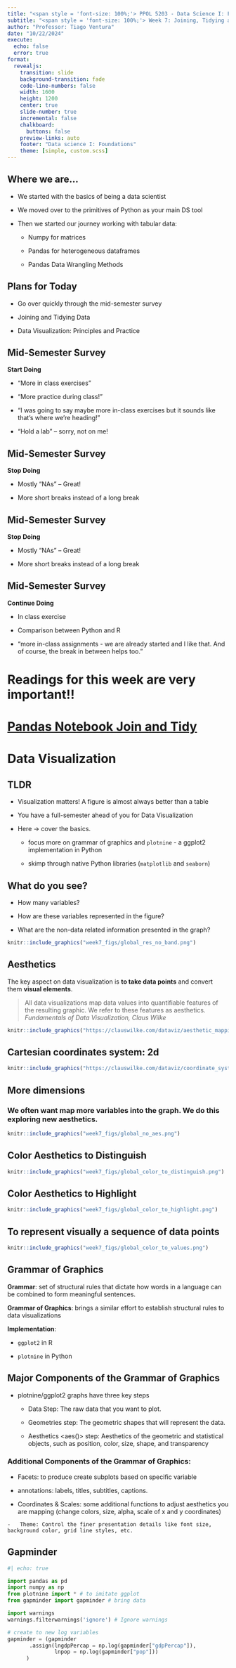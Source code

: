 ```yaml
---
title: "<span style = 'font-size: 100%;'> PPOL 5203 - Data Science I: Foundations </span>"
subtitle: "<span style = 'font-size: 100%;'> Week 7: Joining, Tidying and Visualizing Data </span>"
author: "Professor: Tiago Ventura"
date: "10/22/2024"
execute: 
  echo: false
  error: true
format:
  revealjs: 
    transition: slide
    background-transition: fade
    code-line-numbers: false
    width: 1600
    height: 1200
    center: true
    slide-number: true
    incremental: false
    chalkboard: 
      buttons: false
    preview-links: auto
    footer: "Data science I: Foundations"
    theme: [simple, custom.scss]
---
```


## Where we are...

-   We started with the basics of being a data scientist

-   We moved over to the primitives of Python as your main DS tool

-   Then we started our journey working with tabular data:

    - Numpy for matrices
    
    - Pandas for heterogeneous dataframes
    
    - Pandas Data Wrangling Methods


## Plans for Today

-   Go over quickly through the mid-semester survey

-   Joining and Tidying Data

-   Data Visualization: Principles and Practice


## Mid-Semester Survey

**Start Doing**

- "More in class exercises"

- "More practice during class!"

- "I was going to say maybe more in-class exercises but it sounds like that's where we're heading!"

- "Hold a lab" -- sorry, not on me!

## Mid-Semester Survey

**Stop Doing **

- Mostly "NAs" -- Great!

- More short breaks instead of a long break



## Mid-Semester Survey

**Stop Doing **

- Mostly "NAs" -- Great!

- More short breaks instead of a long break

## Mid-Semester Survey

**Continue Doing **

- In class exercise

- Comparison between Python and R

- "more in-class assignments - we are already started and I like that. And of course, the break in between helps too."

# Readings for this week are very important!!

# [Pandas Notebook Join and Tidy](%22https://tiagoventura.github.io/ppol5203/weeks/week-07.html%22)

# Data Visualization

## TLDR

-   Visualization matters! A figure is almost always better than a table

-   You have a full-semester ahead of you for Data Visualization

-   Here -\> cover the basics.

    -   focus more on grammar of graphics and `plotnine` - a ggplot2 implementation in Python

    -   skimp through native Python libraries (`matplotlib` and `seaborn`)

## What do you see?

-   How many variables?

-   How are these variables represented in the figure?

-   What are the non-data related information presented in the graph?

```r
knitr::include_graphics("week7_figs/global_res_no_band.png")
```

## Aesthetics

The key aspect on data visualization is **to take data points** and convert them **visual elements**.

> All data visualizations map data values into quantifiable features of the resulting graphic. We refer to these features as aesthetics. *Fundamentals of Data Visualization, Claus Wilke*

```r
knitr::include_graphics("https://clauswilke.com/dataviz/aesthetic_mapping_files/figure-html/common-aesthetics-1.png")
```

## Cartesian coordinates system: 2d

```r
knitr::include_graphics("https://clauswilke.com/dataviz/coordinate_systems_axes_files/figure-html/cartesian-coord-1.png")
```

## More dimensions

### We often want map more variables into the graph. We do this exploring new aesthetics.

```r
knitr::include_graphics("week7_figs/global_no_aes.png")
```

## Color Aesthetics to Distinguish

```r
knitr::include_graphics("week7_figs/global_color_to_distinguish.png")
```

## Color Aesthetics to Highlight

```r
knitr::include_graphics("week7_figs/global_color_to_highlight.png")
```

## To represent visually a sequence of data points

```r
knitr::include_graphics("week7_figs/global_color_to_values.png")
```

## Grammar of Graphics

**Grammar**: set of structural rules that dictate how words in a language can be combined to form meaningful sentences.

**Grammar of Graphics**: brings a similar effort to establish structural rules to data visualizations

**Implementation**:

-   `ggplot2` in R

-   `plotnine` in Python

## Major Components of the Grammar of Graphics

-   plotnine/ggplot2 graphs have three key steps

    -   Data Step: The raw data that you want to plot.

    -   Geometries step: The geometric shapes that will represent the data.

    -   Aesthetics \<aes()\> step: Aesthetics of the geometric and statistical objects, such as position, color, size, shape, and transparency

### Additional Components of the Grammar of Graphics:

  -   Facets: to produce create subplots based on specific variable

  -   annotations: labels, titles, subtitles, captions.

  -   Coordinates & Scales: some additional functions to adjust aesthetics you are mapping (change colors, size, alpha, scale of x and y coordinates)

    -   Theme: Control the finer presentation details like font size, background color, grid line styles, etc.

## Gapminder

```python
#| echo: true

import pandas as pd
import numpy as np
from plotnine import * # to imitate ggplot
from gapminder import gapminder # bring data

import warnings
warnings.filterwarnings('ignore') # Ignore warnings

# create to new log variables
gapminder = (gapminder
       .assign(lngdpPercap = np.log(gapminder["gdpPercap"]), 
               lnpop = np.log(gapminder["pop"]))
      )

```

##  {.centered}

<br> <br> <br> <br> <br> <br> <br> <br>

### `ggplot` (data = `<DATA>`) {.centered}

### `+`{.centered}

### `geom_<representation>` (aes (`<aesthethics>`) ) {.centered}

## 

```python
#| echo: true

# build in plotnine graph

# step 1: data
(
ggplot(data=gapminder) + 

# step 2: geom
 geom_point(

# step 3: aesthethics
     aes(x="lngdpPercap", y="lifeExp"))
)

```

##  {.centered}

<br> <br>

### `ggplot`(data = `<DATA>`)

### `+`

### `geom_<representation>`(aes(`<aesthethics>`))

### `+`

### `geom_<representation>`(aes(`<aesthethics>`))

### `+`

### `scale_<aesthetics>`()

### `+`

### `theme_<>`

### `+`

### `facet_<>`

### `+`

### `labels`

# Notebook for Data Viz - Practice!

